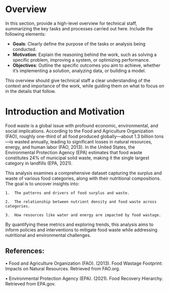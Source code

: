 # Overview

In this section, provide a high-level overview for technical staff, summarizing the key tasks and processes carried out here. Include the following elements:

- **Goals**: Clearly define the purpose of the tasks or analysis being conducted.
- **Motivation**: Explain the reasoning behind the work, such as solving a specific problem, improving a system, or optimizing performance.
- **Objectives**: Outline the specific outcomes you aim to achieve, whether it's implementing a solution, analyzing data, or building a model.

This overview should give technical staff a clear understanding of the context and importance of the work, while guiding them on what to focus on in the details that follow.


# Introduction and Motivation

Food waste is a global issue with profound economic, environmental, and social implications. According to the Food and Agriculture Organization (FAO), roughly one-third of all food produced globally—about 1.3 billion tons—is wasted annually, leading to significant losses in natural resources, energy, and human labor (FAO, 2013). In the United States, the Environmental Protection Agency (EPA) estimates that food waste constitutes 24% of municipal solid waste, making it the single largest category in landfills (EPA, 2021).

This analysis examines a comprehensive dataset capturing the surplus and waste of various food categories, along with their nutritional compositions. The goal is to uncover insights into:

	1.	The patterns and drivers of food surplus and waste.

	2.	The relationship between nutrient density and food waste across categories.

	3.	How resources like water and energy are impacted by food wastage.

By quantifying these metrics and exploring trends, this analysis aims to inform policies and interventions to mitigate food waste while addressing nutritional and environmental challenges.


## References:

•	Food and Agriculture Organization (FAO). (2013). Food Wastage Footprint: Impacts on Natural Resources. Retrieved from FAO.org.

•	Environmental Protection Agency (EPA). (2021). Food Recovery Hierarchy. Retrieved from EPA.gov.
